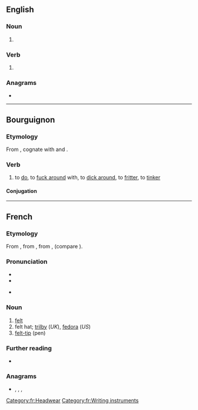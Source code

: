 {{also|feutré}}
==English==

===Noun===
{{en-noun}}

# {{alt form|en|fewter}}

===Verb===
{{en-verb|feutres|feutring|feutred}}

# {{alt form|en|fewter}}

===Anagrams===
* {{anagrams|en|a=eefrtu|Fuerte|feuter|refute}}

----

==Bourguignon==

===Etymology===
From {{der|roa-brg|la|futuo}}, cognate with {{m|fr|foutre}} and {{m|it|fottere}}.

===Verb===
{{head|roa-brg|verb}}

# {{lb|roa-brg|transitive|vulgar|slang}} to [[do]], to [[fuck around]] with, to [[dick around]], to [[fritter]], to [[tinker]]
#: {{ux|roa-brg|Quoi don qu'âles '''fôtant''' ?|What the fuck are they '''doing'''?}}

====Conjugation====
{{roa-brg-conj-re|feut|feut|aivoi}}

----

==French==

===Etymology===
From {{inh|fr|fro|feltre}}, from {{der|fr|frk|*filtir}}, from {{der|fr|gem-pro|*filtizō}}, {{m|gem-pro|*feltaz}} (compare {{cog|ang|felt}}).

===Pronunciation===
* {{fr-IPA|feûtre}}
* {{audio|fr|Qc-feutre.ogg|Audio (Quebec)}}
* {{a|Louisiana}} {{IPA|fr|[fœt]}}

===Noun===
{{fr-noun|m}}

# [[felt]]
# felt hat; [[trilby]] (''UK''), [[fedora]] (''US'')
# [[felt-tip]] (pen)

===Further reading===
* {{R:TLFi}}

===Anagrams===
* {{l|fr|fureté}}, {{l|fr|furète}}, {{l|fr|réfute}}, {{l|fr|réfuté}}

[[Category:fr:Headwear]]
[[Category:fr:Writing instruments]]